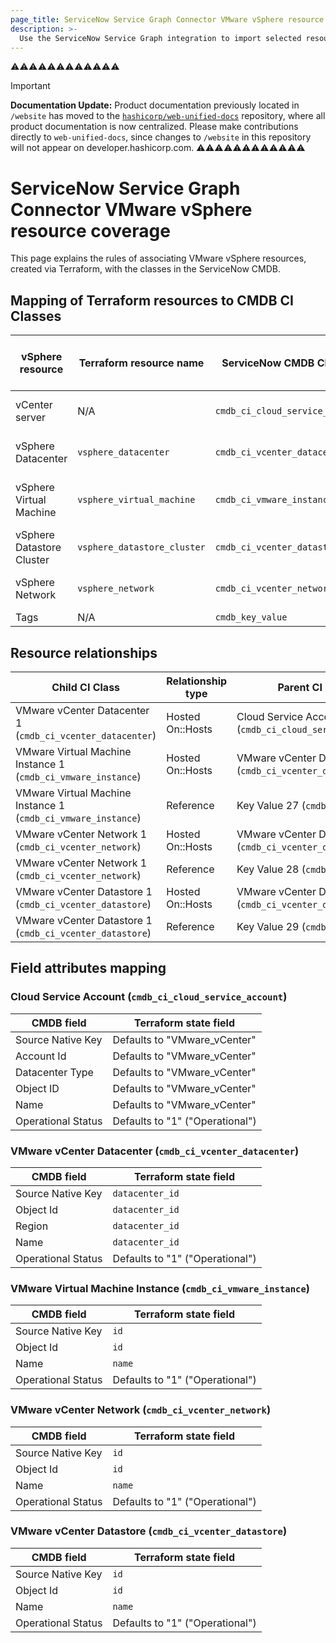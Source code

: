 ```yaml
---
page_title: ServiceNow Service Graph Connector VMware vSphere resource coverage
description: >-
  Use the ServiceNow Service Graph integration to import selected resources from VMware vSphere into ServiceNow CMDB.
---
```


⚠️⚠️⚠️⚠️⚠️⚠️⚠️⚠️⚠️⚠️⚠️⚠️
> [!IMPORTANT]  
> **Documentation Update:** Product documentation previously located in `/website` has moved to the [`hashicorp/web-unified-docs`](https://github.com/hashicorp/web-unified-docs) repository, where all product documentation is now centralized. Please make contributions directly to `web-unified-docs`, since changes to `/website` in this repository will not appear on developer.hashicorp.com.
⚠️⚠️⚠️⚠️⚠️⚠️⚠️⚠️⚠️⚠️⚠️⚠️

# ServiceNow Service Graph Connector VMware vSphere resource coverage

This page explains the rules of associating VMware vSphere resources, created via Terraform, with the classes in the ServiceNow CMDB.

## Mapping of Terraform resources to CMDB CI Classes

| vSphere resource           | Terraform resource name            | ServiceNow CMDB CI Class        | ServiceNow CMDB Category Name  |
|----------------------------|------------------------------------|---------------------------------|--------------------------------|
| vCenter server             | N/A                                | `cmdb_ci_cloud_service_account` | Cloud Service Account          |
| vSphere Datacenter         | `vsphere_datacenter`               | `cmdb_ci_vcenter_datacenter`    | VMware vCenter Datacenter      |
| vSphere Virtual Machine    | `vsphere_virtual_machine`          | `cmdb_ci_vmware_instance`       | VMware Virtual Machine Instance|
| vSphere Datastore Cluster  | `vsphere_datastore_cluster`        | `cmdb_ci_vcenter_datastore`     | VMware vCenter Datastore       |
| vSphere Network            | `vsphere_network`                  | `cmdb_ci_vcenter_network`       | VMware vCenter Network         |
| Tags                       | N/A                                | `cmdb_key_value`                | Key Value                      |

## Resource relationships

| Child CI Class                                               | Relationship type      | Parent CI Class                                           |
|--------------------------------------------------------------|------------------------|-----------------------------------------------------------|
| VMware vCenter Datacenter 1 (`cmdb_ci_vcenter_datacenter`)   | Hosted On::Hosts       | Cloud Service Account 5 (`cmdb_ci_cloud_service_account`) |
| VMware Virtual Machine Instance 1 (`cmdb_ci_vmware_instance`)| Hosted On::Hosts       | VMware vCenter Datacenter 1 (`cmdb_ci_vcenter_datacenter`)|
| VMware Virtual Machine Instance 1 (`cmdb_ci_vmware_instance`)| Reference              | Key Value 27 (`cmdb_key_value`)                           |
| VMware vCenter Network 1 (`cmdb_ci_vcenter_network`)         | Hosted On::Hosts       | VMware vCenter Datacenter 1 (`cmdb_ci_vcenter_datacenter`)|
| VMware vCenter Network 1 (`cmdb_ci_vcenter_network`)         | Reference              | Key Value 28 (`cmdb_key_value`)                           |
| VMware vCenter Datastore 1 (`cmdb_ci_vcenter_datastore`)     | Hosted On::Hosts       | VMware vCenter Datacenter 1 (`cmdb_ci_vcenter_datacenter`)|
| VMware vCenter Datastore 1 (`cmdb_ci_vcenter_datastore`)     | Reference              | Key Value 29 (`cmdb_key_value`)                           |

## Field attributes mapping

### Cloud Service Account (`cmdb_ci_cloud_service_account`)

| CMDB field        | Terraform state field                                          |
|-------------------|----------------------------------------------------------------|
| Source Native Key | Defaults to "VMware_vCenter"                                   |
| Account Id        | Defaults to "VMware_vCenter"                                   |
| Datacenter Type   | Defaults to "VMware_vCenter"                                   |
| Object ID         | Defaults to "VMware_vCenter"                                   |
| Name              | Defaults to "VMware_vCenter"                                   |
| Operational Status| Defaults to "1" ("Operational")                                |

### VMware vCenter Datacenter (`cmdb_ci_vcenter_datacenter`)

| CMDB field        | Terraform state field                                          |
|-------------------|----------------------------------------------------------------|
| Source Native Key | `datacenter_id`                                                |
| Object Id         | `datacenter_id`                                                |
| Region            | `datacenter_id`                                                |
| Name              | `datacenter_id`                                                |
| Operational Status| Defaults to "1" ("Operational")                                |

### VMware Virtual Machine Instance (`cmdb_ci_vmware_instance`)

| CMDB field        | Terraform state field                                          |
|-------------------|----------------------------------------------------------------|
| Source Native Key | `id`                                                           |
| Object Id         | `id`                                                           |
| Name              | `name`                                                         |
| Operational Status| Defaults to "1" ("Operational")                                |

### VMware vCenter Network (`cmdb_ci_vcenter_network`)

| CMDB field        | Terraform state field                                          |
|-------------------|----------------------------------------------------------------|
| Source Native Key | `id`                                                           |
| Object Id         | `id`                                                           |
| Name              | `name`                                                         |
| Operational Status| Defaults to "1" ("Operational")                                |

### VMware vCenter Datastore (`cmdb_ci_vcenter_datastore`)

| CMDB field        | Terraform state field                                          |
|-------------------|----------------------------------------------------------------|
| Source Native Key | `id`                                                           |
| Object Id         | `id`                                                           |
| Name              | `name`                                                         |
| Operational Status| Defaults to "1" ("Operational")                                |
